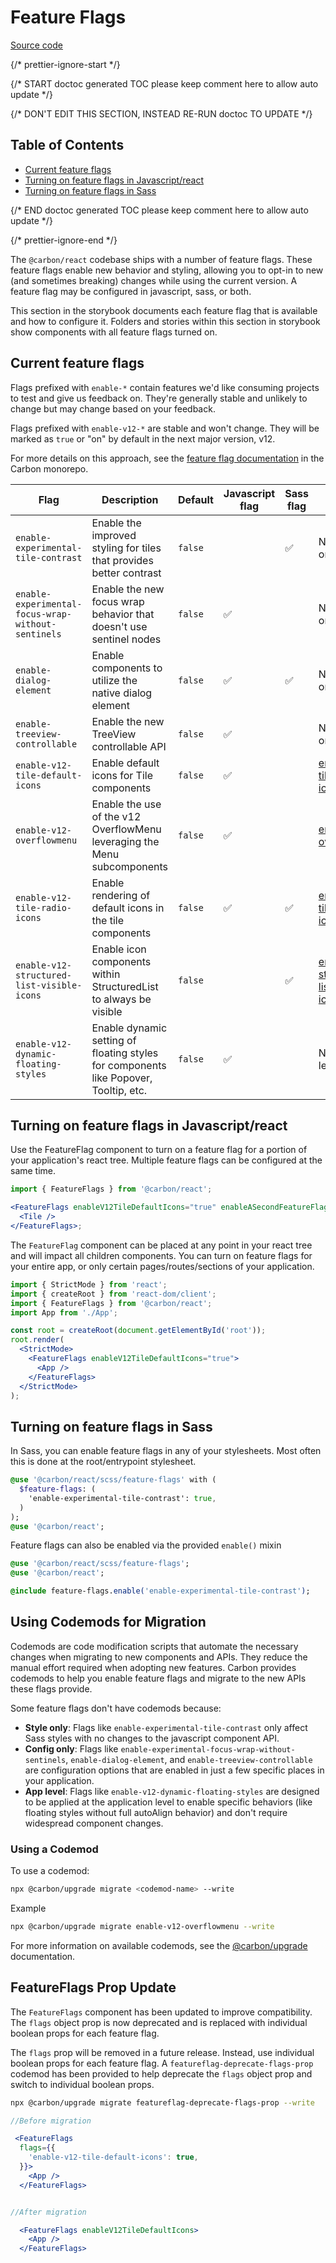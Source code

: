 
<Meta title="Getting Started/Feature Flags" />

# Feature Flags

[Source code](https://github.com/carbon-design-system/carbon/tree/main/packages/react/src/components/FeatureFlags)

{/* prettier-ignore-start */}

{/* START doctoc generated TOC please keep comment here to allow auto update */}

{/* DON'T EDIT THIS SECTION, INSTEAD RE-RUN doctoc TO UPDATE */}

## Table of Contents

* [Current feature flags](#current-feature-flags)
* [Turning on feature flags in Javascript/react](#turning-on-feature-flags-in-javascriptreact)
* [Turning on feature flags in Sass](#turning-on-feature-flags-in-sass)

{/* END doctoc generated TOC please keep comment here to allow auto update */}

{/* prettier-ignore-end */}

The `@carbon/react` codebase ships with a number of feature flags. These feature
flags enable new behavior and styling, allowing you to opt-in to new (and
sometimes breaking) changes while using the current version. A feature flag may
be configured in javascript, sass, or both.

This section in the storybook documents each feature flag that is available and
how to configure it. Folders and stories within this section in storybook show
components with all feature flags turned on.

## Current feature flags

Flags prefixed with `enable-*` contain features we'd like consuming projects to
test and give us feedback on. They're generally stable and unlikely to change
but may change based on your feedback.

Flags prefixed with `enable-v12-*` are stable and won't change. They will be
marked as `true` or "on" by default in the next major version, v12.

For more details on this approach, see the
[feature flag documentation](https://github.com/carbon-design-system/carbon/blob/main/docs/experimental-code.md)
in the Carbon monorepo.

| Flag                                               | Description                                                                          | Default | Javascript flag | Sass flag | Codemod Available |
| -------------------------------------------------- | ------------------------------------------------------------------------------------ | ------- | --------------- | --------- | ----------------- |
| `enable-experimental-tile-contrast`                | Enable the improved styling for tiles that provides better contrast                  | `false` |                 | ✅        | No - Style only   |
| `enable-experimental-focus-wrap-without-sentinels` | Enable the new focus wrap behavior that doesn't use sentinel nodes                   | `false` | ✅              |           | No - Config only  |
| `enable-dialog-element`                            | Enable components to utilize the native dialog element                               | `false` | ✅              | ✅        | No - Config only  |
| `enable-treeview-controllable`                     | Enable the new TreeView controllable API                                             | `false` | ✅              |           | No - Config only  |
| `enable-v12-tile-default-icons`                    | Enable default icons for Tile components                                             | `false` | ✅              |           | [enable-v12-tile-default-icons](https://github.com/carbon-design-system/carbon/tree/main/packages/upgrade#enable-v12-tile-default-icons) |
| `enable-v12-overflowmenu`                          | Enable the use of the v12 OverflowMenu leveraging the Menu subcomponents             | `false` | ✅              |           | [enable-v12-overflowmenu](https://github.com/carbon-design-system/carbon/tree/main/packages/upgrade#enable-v12-overflowmenu) |
| `enable-v12-tile-radio-icons`                      | Enable rendering of default icons in the tile components                             | `false` | ✅              | ✅        | [enable-v12-tile-radio-icons](https://github.com/carbon-design-system/carbon/tree/main/packages/upgrade#enable-v12-tile-radio-icons) |
| `enable-v12-structured-list-visible-icons`         | Enable icon components within StructuredList to always be visible                    | `false` |                 | ✅        | [enable-v12-structured-list-visible-icons](https://github.com/carbon-design-system/carbon/tree/main/packages/upgrade#enable-v12-structured-list-visible-icons) |
| `enable-v12-dynamic-floating-styles`               | Enable dynamic setting of floating styles for components like Popover, Tooltip, etc. | `false` | ✅              |           | No - App level    |


## Turning on feature flags in Javascript/react

Use the FeatureFlag component to turn on a feature flag for a portion of your
application's react tree. Multiple feature flags can be configured at the same
time.

```jsx
import { FeatureFlags } from '@carbon/react';

<FeatureFlags enableV12TileDefaultIcons="true" enableASecondFeatureFlag="true">
  <Tile />
</FeatureFlags>;
```

The `FeatureFlag` component can be placed at any point in your react tree and
will impact all children components. You can turn on feature flags for your
entire app, or only certain pages/routes/sections of your application.

```jsx
import { StrictMode } from 'react';
import { createRoot } from 'react-dom/client';
import { FeatureFlags } from '@carbon/react';
import App from './App';

const root = createRoot(document.getElementById('root'));
root.render(
  <StrictMode>
    <FeatureFlags enableV12TileDefaultIcons="true">
      <App />
    </FeatureFlags>
  </StrictMode>
);
```


## Turning on feature flags in Sass

In Sass, you can enable feature flags in any of your stylesheets. Most often
this is done at the root/entrypoint stylesheet.

```sass
@use '@carbon/react/scss/feature-flags' with (
  $feature-flags: (
    'enable-experimental-tile-contrast': true,
  )
);
@use '@carbon/react';
```

Feature flags can also be enabled via the provided `enable()` mixin

```sass
@use '@carbon/react/scss/feature-flags';
@use '@carbon/react';

@include feature-flags.enable('enable-experimental-tile-contrast');
```
## Using Codemods for Migration

Codemods are code modification scripts that automate the necessary changes when migrating to new components and APIs. They reduce the manual effort required when adopting new features. Carbon provides codemods to help you enable feature flags and migrate to the new APIs these flags provide.

Some feature flags don't have codemods because:
- **Style only**: Flags like `enable-experimental-tile-contrast` only affect Sass styles with no changes to the javascript component API.
- **Config only**: Flags like `enable-experimental-focus-wrap-without-sentinels`, `enable-dialog-element`, and `enable-treeview-controllable` are configuration options that are enabled in just a few specific places in your application.
- **App level**: Flags like `enable-v12-dynamic-floating-styles` are designed to be applied at the application level to enable specific behaviors (like floating styles without full autoAlign behavior) and don't require widespread component changes.

### Using a Codemod

To use a codemod:

```bash
npx @carbon/upgrade migrate <codemod-name> --write
```

Example

```bash
npx @carbon/upgrade migrate enable-v12-overflowmenu --write
```

For more information on available codemods, see the [@carbon/upgrade](https://github.com/carbon-design-system/carbon/tree/main/packages/upgrade/README.md) documentation.

## FeatureFlags Prop Update

The `FeatureFlags` component has been updated to improve compatibility. The
`flags` object prop is now deprecated and is replaced with individual boolean
props for each feature flag.

The `flags` prop will be removed in a future release. Instead, use individual
boolean props for each feature flag. A `featureflag-deprecate-flags-prop`
codemod has been provided to help deprecate the `flags` object prop and switch
to individual boolean props.

```bash
npx @carbon/upgrade migrate featureflag-deprecate-flags-prop --write
```

```jsx
//Before migration

 <FeatureFlags
  flags={{
    'enable-v12-tile-default-icons': true,
  }}>
    <App />
  </FeatureFlags>


//After migration

  <FeatureFlags enableV12TileDefaultIcons>
    <App />
  </FeatureFlags>
```
